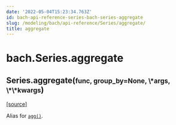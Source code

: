 ```yaml
---
date: '2022-05-04T15:23:34.763Z'
id: bach-api-reference-series-bach-series-aggregate
slug: /modeling/bach/api-reference/Series/aggregate/
title: aggregate
---
```


# bach.Series.aggregate

<div className="method">

<h2 className="signature-method"><span className="additional-name">Series.</span><span className="name">aggregate(</span><small className="parameter-list"><span className="parameter" id="func">func</span>, <span className="parameter" id="group_by">group_by=None</span>, <span className="parameter" id="*">\*args</span>, <span className="parameter" id="**">\*\*kwargs</span></small>)</h2>


&#8203;<span className="view-source">[[source]](https://github.com/objectiv/objectiv-analytics/blob/main/bach/bach/series/series.py)</span>

<div className="content">

Alias for [`agg()`](/docs/modeling/bach/api-reference/Series/bach.Series.agg).


</div>


</div>
